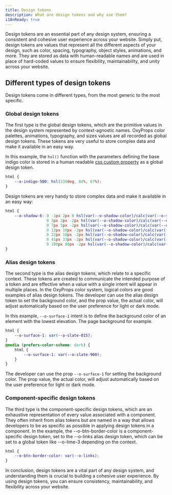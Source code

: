 ```yaml
---
title: Design tokens
description: What are design tokens and why use them?
i18nReady: true
---
```

Design tokens are an essential part of any design system, ensuring a consistent and cohesive user experience across your website. Simply put, design tokens are values that represent all the different aspects of your design, such as color, spacing, typography, object styles, animations, and more. They are stored as data with human-readable names and are used in place of hard-coded values to ensure flexibility, maintainability, and unity across your website.

## Different types of design tokens

Design tokens come in different types, from the most generic to the most specific.

### Global design tokens

The first type is the global design tokens, which are the primitive values in the design system represented by context-agnostic names. OxyProps color palettes, animations, typography, and sizes values are all recorded as global design tokens. These tokens are very useful to store complex data and make it available in an easy way.

In this example, the `hsl()` function with the parameters defining the base indigo color is stored in a human readable [css custom property](/en/core-concepts/css-custom-properties/) as a global design token.

```css title="Global design token"
html {
    --o-indigo-500: hsl(239deg, 84%, 67%);
}
```

Design tokens are very handy to store complex data and make it available in an easy way:

```css title="The --o-shadow-6 global design token"
html {
    --o-shadow-6: 0 -1px 2px 0 hsl(var(--o-shadow-color)/calc(var(--o-shadow-strength) + 2%)),
                  0 3px 2px -2px hsl(var(--o-shadow-color)/calc(var(--o-shadow-strength) + 3%)),
                  0 7px 5px -2px hsl(var(--o-shadow-color)/calc(var(--o-shadow-strength) + 3%)),
                  0 12px 10px -2px hsl(var(--o-shadow-color)/calc(var(--o-shadow-strength) + 4%)),
                  0 22px 18px -2px hsl(var(--o-shadow-color)/calc(var(--o-shadow-strength) + 5%)),
                  0 41px 33px -2px hsl(var(--o-shadow-color)/calc(var(--o-shadow-strength) + 6%)),
                  0 100px 80px -2px hsl(var(--o-shadow-color)/calc(var(--o-shadow-strength) + 7%));
}
```

### Alias design tokens

The second type is the alias design tokens, which relate to a specific context. These tokens are created to communicate the intended purpose of a token and are effective when a value with a single intent will appear in multiple places. In the OxyProps color system, logical colors are good examples of alias design tokens. The developer can use the alias design token to set the background color, and the prop value, the actual color, will adjust automatically based on the user preference for light or dark mode.

In this example, `--o-surface-1` intent is to define the background color of an element with the lowest elevation. The page background for example.

```css title="Alias design token"
html {
    --o-surface-1: var(--o-slate-015);
}
@media (prefers-color-scheme: dark) {
    html {
        --o-surface-1: var(--o-slate-900);
    }
}
```
 The developer can use the prop `--o-surface-1` for setting the background color. The prop value, the actual color, will adjust automatically based on the user preference for light or dark mode.

### Component-specific design tokens

The third type is the component-specific design tokens, which are an exhaustive representation of every value associated with a component. They often inherit from alias tokens but are named in a way that allows developers to be as specific as possible in applying design tokens in a component. In the example, the --o-btn-border-color is a component-specific design token, set to the --o-links alias design token, which can be set to a global token like --o-lime-3 depending on the context.

```css title="Component-specific design token"
html {
    --o-btn-border-color: var(--o-links);
}
```

In conclusion, design tokens are a vital part of any design system, and understanding them is crucial to building a cohesive user experience. By using design tokens, you can ensure consistency, maintainability, and flexibility across your website.
